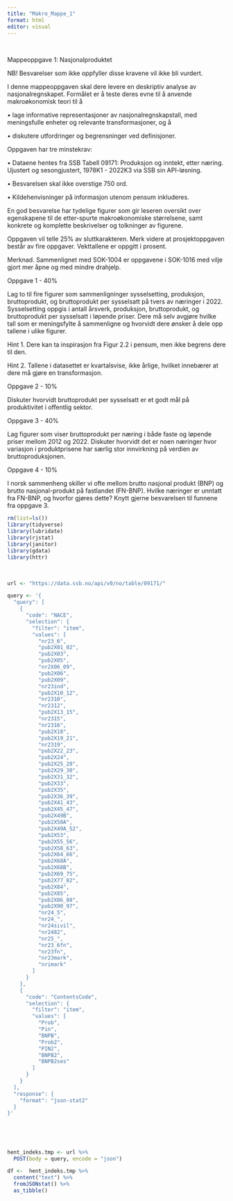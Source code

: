 ```yaml
---
title: "Makro_Mappe_1"
format: html
editor: visual
---
```


 

Mappeoppgave 1: Nasjonalproduktet

NB! Besvarelser som ikke oppfyller disse kravene vil ikke
bli vurdert.

I denne mappeoppgaven skal dere levere en deskriptiv analyse
av nasjonalregnskapet. Formålet er å teste deres evne til å anvende makroøkonomisk teori til å

• lage informative representasjoner av
nasjonalregnskapstall, med meningsfulle enheter og relevante transformasjoner, og å

• diskutere utfordringer og begrensninger ved definisjoner.

Oppgaven har tre minstekrav:

• Dataene hentes fra SSB Tabell 09171: Produksjon og
inntekt, etter næring. Ujustert og sesongjustert, 1978K1 - 2022K3 via SSB sin API-løsning.

• Besvarelsen skal ikke overstige 750 ord.

• Kildehenvisninger på informasjon utenom pensum inkluderes.

En god besvarelse har tydelige figurer som gir leseren
oversikt over egenskapene til de etter-spurte makroøkonomiske størrelsene, samt konkrete og
komplette beskrivelser og tolkninger av figurene.

Oppgaven vil telle 25% av sluttkarakteren. Merk videre at
prosjektoppgaven består av fire oppgaver. Vekttallene er oppgitt i prosent.

Merknad. Sammenlignet med SOK-1004 er oppgavene i SOK-1016
med vilje gjort mer åpne og med mindre drahjelp.

Oppgave 1 - 40%

Lag to til fire figurer som sammenligninger sysselsetting,
produksjon, bruttoprodukt, og bruttoprodukt per sysselsatt på tvers av næringer i 2022.
Sysselsetting oppgis i antall årsverk, produksjon, bruttoprodukt, og bruttoprodukt per sysselsatt i
løpende priser. Dere må selv avgjøre hvilke tall som er meningsfylte å sammenligne og
hvorvidt dere ønsker å dele opp tallene i ulike figurer.

Hint 1. Dere kan ta inspirasjon fra Figur 2.2 i pensum, men
ikke begrens dere til den.

Hint 2. Tallene i datasettet er kvartalsvise, ikke årlige,
hvilket innebærer at dere må gjøre en transformasjon.

Oppgave 2 - 10%

Diskuter hvorvidt bruttoprodukt per sysselsatt er et godt
mål på produktivitet i offentlig sektor.

Oppgave 3 - 40%

Lag figurer som viser bruttoprodukt per næring i både faste
og løpende priser mellom 2012 og 2022. Diskuter hvorvidt det er noen næringer hvor variasjon
i produktprisene har særlig stor innvirkning på verdien av bruttoproduksjonen.

Oppgave 4 - 10%

I norsk sammenheng skiller vi ofte mellom brutto nasjonal
produkt (BNP) og brutto nasjonal-produkt på fastlandet (FN-BNP). Hvilke næringer er unntatt
fra FN-BNP, og hvorfor gjøres dette? Knytt gjerne besvarelsen til funnene fra oppgave 3.

```r
rm(list=ls()) 
library(tidyverse)
library(lubridate)
library(rjstat)
library(janitor)
library(gdata)
library(httr) 
```

 

```r
url <- "https://data.ssb.no/api/v0/no/table/09171/"

query <- '{
  "query": [
    {
      "code": "NACE",
      "selection": {
        "filter": "item",
        "values": [
          "nr23_6",
          "pub2X01_02",
          "pub2X03",
          "pub2X05",
          "nr2X06_09",
          "pub2X06",
          "pub2X09",
          "nr23ind",
          "pub2X10_12",
          "nr2310",
          "nr2312",
          "pub2X13_15",
          "nr2315",
          "nr2316",
          "pub2X18",
          "pub2X19_21",
          "nr2319",
          "pub2X22_23",
          "pub2X24",
          "pub2X25_28",
          "pub2X29_30",
          "pub2X31_32",
          "pub2X33",
          "pub2X35",
          "pub2X36_39",
          "pub2X41_43",
          "pub2X45_47",
          "pub2X49B",
          "pub2X50A",
          "pub2X49A_52",
          "pub2X53",
          "pub2X55_56",
          "pub2X58_63",
          "pub2X64_66",
          "pub2X68A",
          "pub2X68B",
          "pub2X69_75",
          "pub2X77_82",
          "pub2X84",
          "pub2X85",
          "pub2X86_88",
          "pub2X90_97",
          "nr24_5",
          "nr24_",
          "nr24sivil",
          "nr2482",
          "nr25_",
          "nr23_6fn",
          "nr23fn",
          "nr23mark",
          "nrimark"
        ]
      }
    },
    {
      "code": "ContentsCode",
      "selection": {
        "filter": "item",
        "values": [
          "Prob",
          "Pin",
          "BNPB",
          "Prob2",
          "PIN2",
          "BNPB2",
          "BNPB2ses"
        ]
      }
    }
  ],
  "response": {
    "format": "json-stat2"
  }
}'
  
  
  
  
  
hent_indeks.tmp <- url %>%
  POST(body = query, encode = "json")

df <-  hent_indeks.tmp %>%
  content("text") %>%
  fromJSONstat() %>%
  as_tibble()

```
